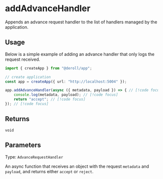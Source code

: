 # addAdvanceHandler

Appends an advance request handler to the list of handlers managed by the application.

## Usage

Below is a simple example of adding an advance handler that only logs the request received.

```ts twoslash
import { createApp } from "@deroll/app";

// create application
const app = createApp({ url: "http://localhost:5004" });

app.addAdvanceHandler(async ({ metadata, payload }) => { // [!code focus]
    console.log(metadata, payload); // [!code focus]
    return "accept"; // [!code focus]
}); // [!code focus]
```

## Returns

`void`

## Parameters

Type: `AdvanceRequestHandler`

An async function that receives an object with the request `metadata` and `payload`, and returns either `accept` or `reject`.
